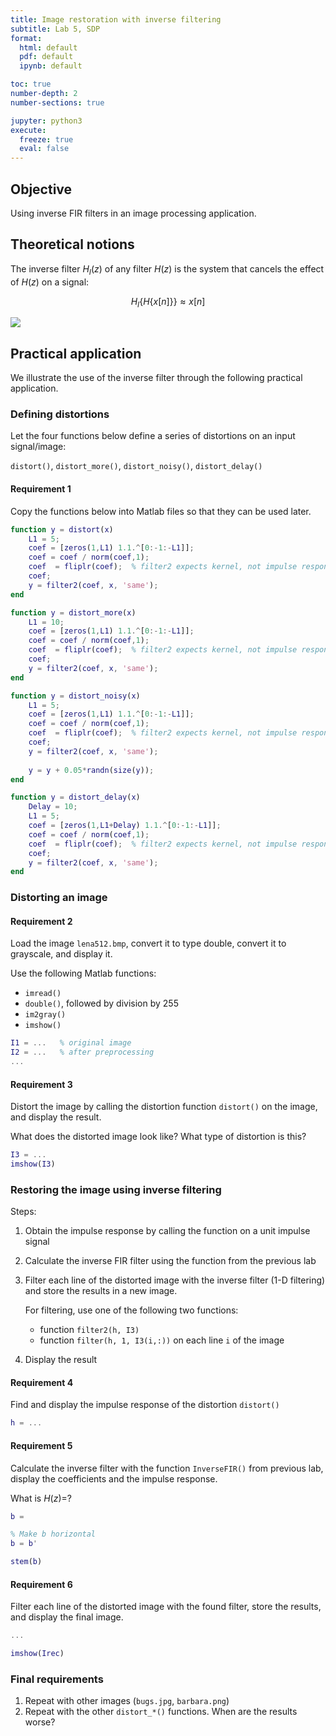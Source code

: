 ```yaml
---
title: Image restoration with inverse filtering
subtitle: Lab 5, SDP
format: 
  html: default
  pdf: default
  ipynb: default

toc: true
number-depth: 2
number-sections: true

jupyter: python3
execute:
  freeze: true
  eval: false
---
```



## Objective

Using inverse FIR filters in an image processing application.

## Theoretical notions

The inverse filter $H_I(z)$ of any filter $H(z)$ is the system that cancels the effect of $H(z)$ 
on a signal:

$$H_I \lbrace  H \lbrace x[n] \rbrace \rbrace \approx x[n]$$

![](img/FIRinverse.png)


## Practical application

We illustrate the use of the inverse filter through the following practical application.

### Defining distortions

Let the four functions below define a series of distortions on an input signal/image: 

`distort()`, `distort_more()`, `distort_noisy()`, `distort_delay()`

#### Requirement 1

Copy the functions below into Matlab files so that they can be used later.

```matlab
function y = distort(x)
    L1 = 5;
    coef = [zeros(1,L1) 1.1.^[0:-1:-L1]];
    coef = coef / norm(coef,1);
    coef  = fliplr(coef);  % filter2 expects kernel, not impulse response, it doesn't flip it
    coef;
    y = filter2(coef, x, 'same');
end
```


```matlab
function y = distort_more(x)
    L1 = 10;
    coef = [zeros(1,L1) 1.1.^[0:-1:-L1]];
    coef = coef / norm(coef,1);
    coef  = fliplr(coef);  % filter2 expects kernel, not impulse response, it doesn't flip it
    coef;
    y = filter2(coef, x, 'same');
end
```


```matlab
function y = distort_noisy(x)
    L1 = 5;
    coef = [zeros(1,L1) 1.1.^[0:-1:-L1]];
    coef = coef / norm(coef,1);
    coef  = fliplr(coef);  % filter2 expects kernel, not impulse response, it doesn't flip it
    coef;
    y = filter2(coef, x, 'same');
    
    y = y + 0.05*randn(size(y));
end
```


```matlab
function y = distort_delay(x)
    Delay = 10;
    L1 = 5;
    coef = [zeros(1,L1+Delay) 1.1.^[0:-1:-L1]];
    coef = coef / norm(coef,1);
    coef  = fliplr(coef);  % filter2 expects kernel, not impulse response, it doesn't flip it
    coef;
    y = filter2(coef, x, 'same');
end
```

### Distorting an image

#### Requirement 2

Load the image `lena512.bmp`, convert it to type double, convert it to grayscale, and display it.

Use the following Matlab functions:

- `imread()`
- `double()`, followed by division by 255
- `im2gray()`
- `imshow()`

```matlab
I1 = ...   % original image
I2 = ...   % after preprocessing
...
```

#### Requirement 3

Distort the image by calling the distortion function `distort()` on the image, and display the result.

What does the distorted image look like? What type of distortion is this?


```matlab
I3 = ...
imshow(I3)
```

### Restoring the image using inverse filtering

Steps:

1. Obtain the impulse response by calling the function on a unit impulse signal

2. Calculate the inverse FIR filter using the function from the previous lab

3. Filter each line of the distorted image with the inverse filter (1-D filtering) and store the results in a new image.

   For filtering, use one of the following two functions:
   - function `filter2(h, I3)`
   - function `filter(h, 1, I3(i,:))` on each line `i` of the image

4. Display the result

#### Requirement 4

Find and display the impulse response of the distortion `distort()`

```matlab
h = ...

```

#### Requirement 5

Calculate the inverse filter with the function `InverseFIR()` from previous lab, display the coefficients and the impulse response.

What is $H(z) =$?


```matlab
b = 

% Make b horizontal
b = b'

stem(b)
```

#### Requirement 6

Filter each line of the distorted image with the found filter, store the results, and display the final image.

```matlab
...

imshow(Irec)
```

### Final requirements

1. Repeat with other images (`bugs.jpg`, `barbara.png`)
2. Repeat with the other `distort_*()` functions. When are the results worse?


